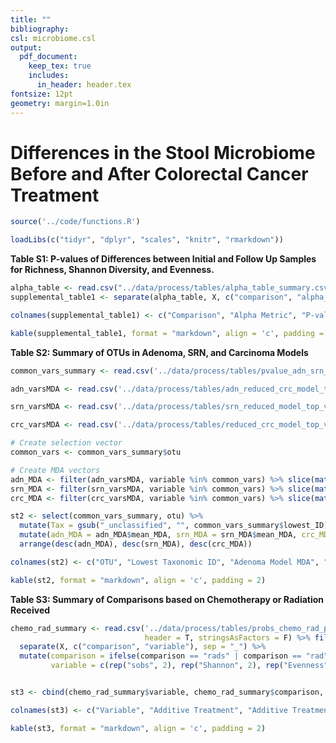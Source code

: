 ---
title: ""
bibliography:
csl: microbiome.csl
output: 
  pdf_document:
    keep_tex: true
    includes:
      in_header: header.tex
fontsize: 12pt
geometry: margin=1.0in
---

# Differences in the Stool Microbiome Before and After Colorectal Cancer Treatment

\vspace{10mm}

\begin{center}
Marc A Sze, Nielson T Baxter, Mack T Ruffin IV, Mary AM Rogers, and Patrick D Schloss

\vspace{10mm}

Supplemental
\end{center}


\newpage

```{r knitr_settings, eval=TRUE, echo=FALSE, warning=FALSE, message=FALSE}

source('../code/functions.R')

loadLibs(c("tidyr", "dplyr", "scales", "knitr", "rmarkdown"))

```



**Table S1: P-values of Differences between Initial and Follow Up Samples for Richness, Shannon Diversity, and Evenness.**

```{r supplemental_table1, echo=FALSE, message=FALSE, warning=FALSE}

alpha_table <- read.csv("../data/process/tables/alpha_table_summary.csv", header = T, stringsAsFactors = F)
supplemental_table1 <- separate(alpha_table, X, c("comparison", "alpha_metric"), sep="_") 

colnames(supplemental_table1) <- c("Comparison", "Alpha Metric", "P-value", "BH Adjusted P-value")

kable(supplemental_table1, format = "markdown", align = 'c', padding = 2)
```


\newpage


**Table S2: Summary of OTUs in Adenoma, SRN, and Carcinoma Models**

```{r supplemental_table2, echo=FALSE, message=FALSE, warning=FALSE}

common_vars_summary <- read.csv('../data/process/tables/pvalue_adn_srn_crc_common_imp_vars.csv', header = T, row.names = 1, stringsAsFactors = F)

adn_varsMDA <- read.csv('../data/process/tables/adn_reduced_crc_model_top_vars_MDA_Summary.csv', header = T, stringsAsFactors = F)

srn_varsMDA <- read.csv('../data/process/tables/srn_reduced_model_top_vars_MDA_Summary.csv', header = T, stringsAsFactors = F)

crc_varsMDA <- read.csv('../data/process/tables/reduced_crc_model_top_vars_MDA_Summary.csv', header = T, stringsAsFactors = F)

# Create selection vector
common_vars <- common_vars_summary$otu

# Create MDA vectors
adn_MDA <- filter(adn_varsMDA, variable %in% common_vars) %>% slice(match(common_vars, variable)) %>% select(mean_MDA)
srn_MDA <- filter(srn_varsMDA, variable %in% common_vars) %>% slice(match(common_vars, variable)) %>% select(mean_MDA)
crc_MDA <- filter(crc_varsMDA, variable %in% common_vars) %>% slice(match(common_vars, variable)) %>% select(mean_MDA)

st2 <- select(common_vars_summary, otu) %>% 
  mutate(Tax = gsub("_unclassified", "", common_vars_summary$lowest_ID)) %>% 
  mutate(adn_MDA = adn_MDA$mean_MDA, srn_MDA = srn_MDA$mean_MDA, crc_MDA = crc_MDA$mean_MDA) %>% 
  arrange(desc(adn_MDA), desc(srn_MDA), desc(crc_MDA))

colnames(st2) <- c("OTU", "Lowest Taxonomic ID", "Adenoma Model MDA", "SRN Model MDA", "Carcinoma Model MDA")

kable(st2, format = "markdown", align = 'c', padding = 2)

```


\newpage
\newcommand{\blandscape}{\begin{landscape}}
\newcommand{\elandscape}{\end{landscape}}

\blandscape

**Table S3: Summary of Comparisons based on Chemotherapy or Radiation Received**

```{r supplemental_table3, echo=FALSE, message=FALSE, warning=FALSE}

chemo_rad_summary <- read.csv('../data/process/tables/probs_chemo_rad_pvalue_summary.csv', 
                              header = T, stringsAsFactors = F) %>% filter(X != "chemo_v_rads_IF") %>% 
  separate(X, c("comparison", "variable"), sep = "_") %>% 
  mutate(comparison = ifelse(comparison == "rads" | comparison == "rad", invisible("Radiation"), invisible("Chemotherapy")), 
         variable = c(rep("sobs", 2), rep("Shannon", 2), rep("Evenness", 2), rep("Thetayc", 2), rep("Positive Probability", 4)))


st3 <- cbind(chemo_rad_summary$variable, chemo_rad_summary$comparison, format(chemo_rad_summary$chemo_rad_mean, digits = 1, nsmall = 1), format(chemo_rad_summary$removal_only_mean, digits = 1, nsmall = 1), format(chemo_rad_summary$cr_sd, digits = 1, nsmall = 1), format(chemo_rad_summary$ro_sd, digits = 1, nsmall = 1), format(chemo_rad_summary$pvalue, scientific = TRUE, digits = 2), format(chemo_rad_summary$bh, scientific = TRUE, digits = 2))

colnames(st3) <- c("Variable", "Additive Treatment", "Additive Treatment Mean", "Removal Mean", "Additive Treatment SD", "Removal SD", "P-value", "BH Corrected")

kable(st3, format = "markdown", align = 'c', padding = 2)






```


\elandscape














